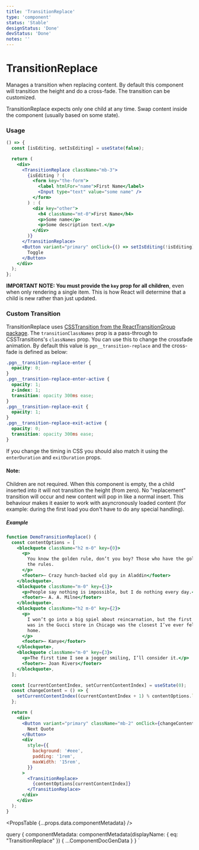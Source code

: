 ```yaml
---
title: 'TransitionReplace'
type: 'component'
status: 'Stable'
designStatus: 'Done'
devStatus: 'Done'
notes: ''
---
```



# TransitionReplace

<SingleComponentStatus frontmatter={props?.pageContext?.frontmatter} />

Manages a transition when replacing content. By default this component will transition the height and do a cross-fade. The transition can be customized.

TransitionReplace expects only one child at any time. Swap content inside the component (usually based on some state).

### Usage

```jsx live
() => {
  const [isEditing, setIsEditing] = useState(false);

  return (
    <div>
      <TransitionReplace className="mb-3">
        {isEditing ? (
          <form key="the-form">
            <label htmlFor="name">First Name</label>
            <Input type="text" value="some name" />
          </form>
        ) : (
          <div key="other">
            <h4 className="mt-0">First Name</h4>
            <p>Some name</p>
            <p>Some description text.</p>
          </div>
        )}
      </TransitionReplace>
      <Button variant="primary" onClick={() => setIsEditing(!isEditing)}>
        Toggle
      </Button>
    </div>
  );
};
```

**IMPORTANT NOTE: You must provide the `key` prop for all children**, even when only rendering a single item. This is how React will determine that a child is new rather than just updated.

### Custom Transition

TransitionReplace uses [CSSTransition from the ReactTransitionGroup package](http://reactcommunity.org/react-transition-group/css-transition). The `transitionClassNames` prop is a pass-through to CSSTransitions's `classNames` prop. You can use this to change the crossfade animation. By default this value is `pgn__transition-replace` and the cross-fade is defined as below:

```css
.pgn__transition-replace-enter {
  opacity: 0;
}
.pgn__transition-replace-enter-active {
  opacity: 1;
  z-index: 1;
  transition: opacity 300ms ease;
}
.pgn__transition-replace-exit {
  opacity: 1;
}
.pgn__transition-replace-exit-active {
  opacity: 0;
  transition: opacity 300ms ease;
}
```

If you change the timing in CSS you should also match it using the `enterDuration` and `exitDuration` props.

#### Note:

Children are not required. When this component is empty, the a child inserted into it will not transition the height (from zero). No "replacement" transition will occur and new content will pop in like a normal insert. This behaviour makes it easier to work with asyncronously loaded content (for example: during the first load you don't have to do any special handling).

##### Example

```jsx live
function DemoTransitionReplace() {
  const contentOptions = [
    <blockquote className="h2 m-0" key={0}>
      <p>
        You know the golden rule, don’t you boy? Those who have the gold make
        the rules.
      </p>
      <footer>— Crazy hunch-backed old guy in Aladdin</footer>
    </blockquote>,
    <blockquote className="m-0" key={1}>
      <p>People say nothing is impossible, but I do nothing every day.</p>
      <footer>— A. A. Milne</footer>
    </blockquote>,
    <blockquote className="h2 m-0" key={2}>
      <p>
        I won’t go into a big spiel about reincarnation, but the first time I
        was in the Gucci store in Chicago was the closest I’ve ever felt to
        home.
      </p>
      <footer>— Kanye</footer>
    </blockquote>,
    <blockquote className="m-0" key={3}>
      <p>The first time I see a jogger smiling, I’ll consider it.</p>
      <footer>— Joan Rivers</footer>
    </blockquote>,
  ];

  const [currentContentIndex, setCurrentContentIndex] = useState(0);
  const changeContent = () => {
    setCurrentContentIndex((currentContentIndex + 1) % contentOptions.length);
  };

  return (
    <div>
      <Button variant="primary" className="mb-2" onClick={changeContent}>
        Next Quote
      </Button>
      <div
        style={{
          background: '#eee',
          padding: '1rem',
          maxWidth: '15rem',
        }}
      >
        <TransitionReplace>
          {contentOptions[currentContentIndex]}
        </TransitionReplace>
      </div>
    </div>
  );
}
```

<PropsTable {...props.data.componentMetadata} />

  query {
    componentMetadata: componentMetadata(displayName: { eq: "TransitionReplace" }) {
      ...ComponentDocGenData
    }
  }
`
